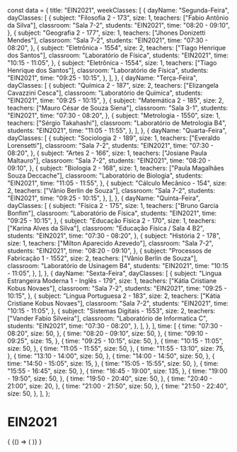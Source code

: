 const data = {
  title: "EIN2021",
  weekClasses: [
    {
      dayName: "Segunda-Feira",
      dayClasses: [
        {
          subject: "Filosofia 2 - 173",
          size: 1,
          teachers: ["Fabio Antônio da Silva"],
          classroom: "Sala 7-2",
          students: "EIN2021",
          time: "08:20 - 09:10",
        },
        {
          subject: "Geografia 2 - 177",
          size: 1,
          teachers: ["Jhones Donizetti Mendes"],
          classroom: "Sala 7-2",
          students: "EIN2021",
          time: "07:30 - 08:20",
        },
        {
          subject: "Eletrônica - 1554",
          size: 2,
          teachers: ["Tiago Henrique dos Santos"],
          classroom: "Laboratório de Física",
          students: "EIN2021",
          time: "10:15 - 11:05",
        },
        {
          subject: "Eletrônica - 1554",
          size: 1,
          teachers: ["Tiago Henrique dos Santos"],
          classroom: "Laboratório de Física",
          students: "EIN2021",
          time: "09:25 - 10:15",
        },
      ],
    },
    {
      dayName: "Terça-Feira",
      dayClasses: [
        {
          subject: "Química 2 - 187",
          size: 2,
          teachers: ["Elizangela Cavazzini Cesca"],
          classroom: "Laboratório de Química",
          students: "EIN2021",
          time: "09:25 - 10:15",
        },
        {
          subject: "Matemática 2 - 185",
          size: 2,
          teachers: ["Mauro César de Souza Siena"],
          classroom: "Sala 3-1",
          students: "EIN2021",
          time: "07:30 - 08:20",
        },
        {
          subject: "Metrologia - 1550",
          size: 1,
          teachers: ["Sérgio Takahashi"],
          classroom: "Laboratório de Metrologia B4",
          students: "EIN2021",
          time: "11:05 - 11:55",
        },
      ],
    },
    {
      dayName: "Quarta-Feira",
      dayClasses: [
        {
          subject: "Sociologia 2 - 189",
          size: 1,
          teachers: ["Everaldo Lorensetti"],
          classroom: "Sala 7-2",
          students: "EIN2021",
          time: "07:30 - 08:20",
        },
        {
          subject: "Artes 2 - 166",
          size: 1,
          teachers: ["Josiane Paula Maltauro"],
          classroom: "Sala 7-2",
          students: "EIN2021",
          time: "08:20 - 09:10",
        },
        {
          subject: "Biologia 2 - 168",
          size: 1,
          teachers: ["Paula Magalhães Souza Deccache"],
          classroom: "Laboratório de Biologia",
          students: "EIN2021",
          time: "11:05 - 11:55",
        },
        {
          subject: "Cálculo Mecânico - 154",
          size: 2,
          teachers: ["Vânio Berlin de Souza"],
          classroom: "Sala 7-2",
          students: "EIN2021",
          time: "09:25 - 10:15",
        },
      ],
    },
    {
      dayName: "Quinta-Feira",
      dayClasses: [
        {
          subject: "Física 2 - 175",
          size: 1,
          teachers: ["Bruno Garcia Bonfim"],
          classroom: "Laboratório de Física",
          students: "EIN2021",
          time: "09:25 - 10:15",
        },
        {
          subject: "Educação Física 2 - 170",
          size: 1,
          teachers: ["Karina Alves da Silva"],
          classroom: "Educação Física / Sala 4 B2",
          students: "EIN2021",
          time: "07:30 - 08:20",
        },
        {
          subject: "História 2 - 178",
          size: 1,
          teachers: ["Milton Aparecido Azevedo"],
          classroom: "Sala 7-2",
          students: "EIN2021",
          time: "08:20 - 09:10",
        },
        {
          subject: "Processos de Fabricação 1 - 1552",
          size: 2,
          teachers: ["Vânio Berlin de Souza"],
          classroom: "Laboratório de Usinagem B4",
          students: "EIN2021",
          time: "10:15 - 11:05",
        },
      ],
    },
    {
      dayName: "Sexta-Feira",
      dayClasses: [
        {
          subject: "Lingua Estrangeira Moderna 1 - Inglês - 179",
          size: 1,
          teachers: ["Kátia Cristiane Kobus Novaes"],
          classroom: "Sala 7-2",
          students: "EIN2021",
          time: "09:25 - 10:15",
        },
        {
          subject: "Lingua Portuguesa 2 - 183",
          size: 2,
          teachers: ["Kátia Cristiane Kobus Novaes"],
          classroom: "Sala 7-2",
          students: "EIN2021",
          time: "10:15 - 11:05",
        },
        {
          subject: "Sistemas Digitais - 1553",
          size: 2,
          teachers: ["Vander Fabio Silveira"],
          classroom: "Laboratório de Informatica C",
          students: "EIN2021",
          time: "07:30 - 08:20",
        },
      ],
    },
  ],
  time: [
    {
      time: "07:30 - 08:20",
      size: 50,
    },
    {
      time: "08:20 - 09:10",
      size: 50,
    },
    {
      time: "09:10 - 09:25",
      size: 15,
    },
    {
      time: "09:25 - 10:15",
      size: 50,
    },
    {
      time: "10:15 - 11:05",
      size: 50,
    },
    {
      time: "11:05 - 11:55",
      size: 50,
    },
    {
      time: "11:55 - 13:10",
      size: 75,
    },
    {
      time: "13:10 - 14:00",
      size: 50,
    },
    {
      time: "14:00 - 14:50",
      size: 50,
    },
    {
      time: "14:50 - 15:05",
      size: 15,
    },
    {
      time: "15:05 - 15:55",
      size: 50,
    },
    {
      time: "15:55 - 16:45",
      size: 50,
    },
    {
      time: "16:45 - 19:00",
      size: 135,
    },
    {
      time: "19:00 - 19:50",
      size: 50,
    },
    {
      time: "19:50 - 20:40",
      size: 50,
    },
    {
      time: "20:40 - 21:00",
      size: 20,
    },
    {
      time: "21:00 - 21:50",
      size: 50,
    },
    {
      time: "21:50 - 22:40",
      size: 50,
    },
  ],
};

# EIN2021

<div>
  {
    <BrowserOnly>
      {() => (
        <Grid
          title={data.title}
          weekClasses={data.weekClasses}
          time={data.time}
        />
      )}
    </BrowserOnly>
  }
</div>
